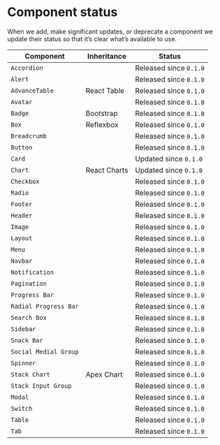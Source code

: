 
<Meta title="Get started/Component status" />

# Component status

When we add, make significant updates, or deprecate a component we update their status so that it’s clear what’s available to use.

| Component | Inheritance | Status |
| --------- | ----------- | ------ |
| `Accordion` | | Released since `0.1.0` |
| `Alert` | | Released since `0.1.0` |
| `AdvanceTable` | React Table | Released since `0.1.0` |
| `Avatar` | | Released since `0.1.0` |
| `Badge` | Bootstrap | Released since `0.1.0` |
| `Box` | Reflexbox | Released since `0.1.0` |
`Breadcrumb` | | Released since `0.1.0` |
| `Button` | | Released since `0.1.0` |
| `Card` | | Updated since `0.1.0` |
| `Chart` | React Charts | Updated since `0.1.0` |
| `Checkbox` | | Released since `0.1.0` |
| `Radio` | | Released since `0.1.0` |
`Footer` | | Released since `0.1.0` |
`Header` | | Released since `0.1.0` |
`Image` | | Released since `0.1.0` |
`Layout` | | Released since `0.1.0` |
`Menu` | | Released since `0.1.0` |
`Navbar` | | Released since `0.1.0` |
`Notification` | | Released since `0.1.0` |
`Pagination` | | Released since `0.1.0` |
`Progress Bar` | | Released since `0.1.0` |
`Radial Progress Bar` | | Released since `0.1.0` |
`Search Box` | | Released since `0.1.0` |
`Sidebar` | | Released since `0.1.0` |
`Snack Bar` | | Released since `0.1.0` |
`Social Medial Group` | | Released since `0.1.0` |
`Spinner` | | Released since `0.1.0` |
`Stack Chart` | Apex Chart | Released since `0.1.0` |
`Stack Input Group` | | Released since `0.1.0` |
`Modal` | | Released since `0.1.0` |
`Switch` | | Released since `0.1.0` |
`Table` | | Released since `0.1.0` |
`Tab` | | Released since `0.1.0` |

